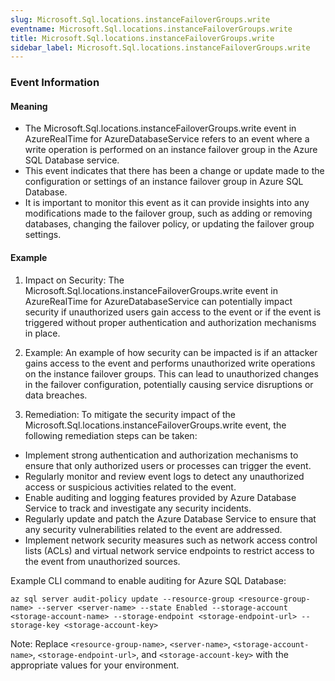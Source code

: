 ```yaml
--- 
slug: Microsoft.Sql.locations.instanceFailoverGroups.write
eventname: Microsoft.Sql.locations.instanceFailoverGroups.write
title: Microsoft.Sql.locations.instanceFailoverGroups.write
sidebar_label: Microsoft.Sql.locations.instanceFailoverGroups.write
---
```

                       
### Event Information

#### Meaning

- The Microsoft.Sql.locations.instanceFailoverGroups.write event in AzureRealTime for AzureDatabaseService refers to an event where a write operation is performed on an instance failover group in the Azure SQL Database service.
- This event indicates that there has been a change or update made to the configuration or settings of an instance failover group in Azure SQL Database.
- It is important to monitor this event as it can provide insights into any modifications made to the failover group, such as adding or removing databases, changing the failover policy, or updating the failover group settings.

#### Example

1. Impact on Security: The Microsoft.Sql.locations.instanceFailoverGroups.write event in AzureRealTime for AzureDatabaseService can potentially impact security if unauthorized users gain access to the event or if the event is triggered without proper authentication and authorization mechanisms in place.

2. Example: An example of how security can be impacted is if an attacker gains access to the event and performs unauthorized write operations on the instance failover groups. This can lead to unauthorized changes in the failover configuration, potentially causing service disruptions or data breaches.

3. Remediation: To mitigate the security impact of the Microsoft.Sql.locations.instanceFailoverGroups.write event, the following remediation steps can be taken:

- Implement strong authentication and authorization mechanisms to ensure that only authorized users or processes can trigger the event.
- Regularly monitor and review event logs to detect any unauthorized access or suspicious activities related to the event.
- Enable auditing and logging features provided by Azure Database Service to track and investigate any security incidents.
- Regularly update and patch the Azure Database Service to ensure that any security vulnerabilities related to the event are addressed.
- Implement network security measures such as network access control lists (ACLs) and virtual network service endpoints to restrict access to the event from unauthorized sources.

Example CLI command to enable auditing for Azure SQL Database:

```
az sql server audit-policy update --resource-group <resource-group-name> --server <server-name> --state Enabled --storage-account <storage-account-name> --storage-endpoint <storage-endpoint-url> --storage-key <storage-account-key>
```

Note: Replace `<resource-group-name>`, `<server-name>`, `<storage-account-name>`, `<storage-endpoint-url>`, and `<storage-account-key>` with the appropriate values for your environment.


 